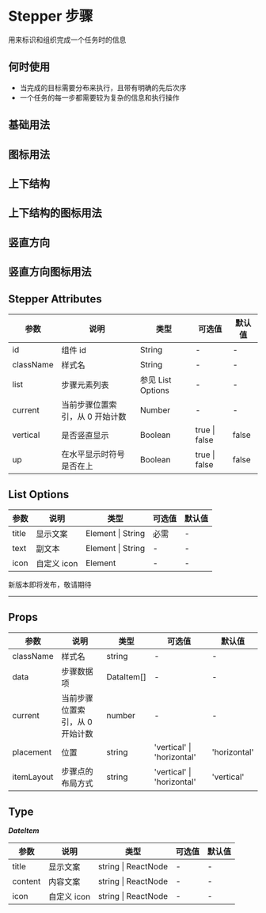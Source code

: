 # Stepper 步骤

用来标识和组织完成一个任务时的信息

## 何时使用

- 当完成的目标需要分布来执行，且带有明确的先后次序
- 一个任务的每一步都需要较为复杂的信息和执行操作

## 基础用法


<DemoBase />

## 图标用法


<DemoIcon />

## 上下结构


<DemoUpDown />

## 上下结构的图标用法


<DemoUpDownIcon />

## 竖直方向


<DemoVertical />

## 竖直方向图标用法


<DemoVerticalIcon />

## Stepper Attributes

| 参数      | 说明                            | 类型              | 可选值        | 默认值 |
| --------- | ------------------------------- | ----------------- | ------------- | ------ |
| id        | 组件 id                         | String            | -             | -      |
| className | 样式名                          | String            | -             | -      |
| list      | 步骤元素列表                    | 参见 List Options | -             | -      |
| current   | 当前步骤位置索引，从 0 开始计数 | Number            | -             | -      |
| vertical  | 是否竖直显示                    | Boolean           | true \| false | false  |
| up        | 在水平显示时符号是否在上        | Boolean           | true \| false | false  |

## List Options

| 参数  | 说明        | 类型              | 可选值 | 默认值 |
| ----- | ----------- | ----------------- | ------ | ------ |
| title | 显示文案    | Element \| String | 必需   | -      |
| text  | 副文本      | Element \| String | -      | -      |
| icon  | 自定义 icon | Element           | -      | -      |

<div style={{ position: 'relative' }}>
  <span
    style={{
      position: 'absolute',
      background: '#fff',
      left: '50%',
      transform: ' translate(-50%,-50%)',
      fontSize: '18px',
      padding: 5,
      color: '#f63'
    }}
  >
    新版本即将发布，敬请期待
  </span>
  <hr style={{ marginTop: 50, marginBottom: 20, border: '0.5px dashed #c8c8c8' }} />
</div>

## Props

| 参数       | 说明                            | 类型       | 可选值                     | 默认值       |
| ---------- | ------------------------------- | ---------- | -------------------------- | ------------ |
| className  | 样式名                          | string     | -                          | -            |
| data       | 步骤数据项                      | DataItem[] | -                          | -            |
| current    | 当前步骤位置索引，从 0 开始计数 | number     | -                          | -            |
| placement  | 位置                            | string     | 'vertical' \| 'horizontal' | 'horizontal' |
| itemLayout | 步骤点的布局方式                | string     | 'vertical' \| 'horizontal' | 'vertical'   |

## Type

**_DateItem_**

| 参数    | 说明        | 类型                | 可选值 | 默认值 |
| ------- | ----------- | ------------------- | ------ | ------ |
| title   | 显示文案    | string \| ReactNode | -      | -      |
| content | 内容文案    | string \| ReactNode | -      | -      |
| icon    | 自定义 icon | string \| ReactNode | -      | -      |
